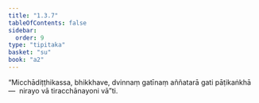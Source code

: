```yaml
---
title: "1.3.7"
tableOfContents: false
sidebar:
  order: 9
type: "tipitaka"
basket: "su"
book: "a2"
---
```



<DynamicBreadcrumb />

<Division number="28" book="a2" bookNo="15" page="62">

<Paragraph number="63" book="a2">
“Micchādiṭṭhikassa, bhikkhave, dvinnaṃ gatīnaṃ aññatarā gati pāṭikaṅkhā—  nirayo vā tiracchānayoni vā”ti.
</Paragraph>
</Division>